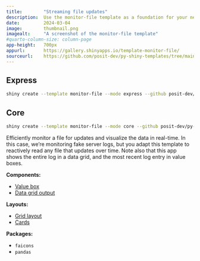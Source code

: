 ```yaml
---
title:        "Streaming file updates"
description:  Use the monitor-file template as a foundation for your next Shiny app.
date:         2024-03-04
image:        thumbnail.png
imagealt:     "A screenshot of the monitor-file template"
#quarto-column-size: column-page
app-height:   700px
appurl:       https://gallery.shinyapps.io/template-monitor-file/
sourceurl:    https://github.com/posit-dev/py-shiny-templates/tree/main/monitor-file
---
```


::: {.panel-tabset .shiny-mode-tabset  group="shiny-app-mode"}
## Express
``` bash
shiny create --template monitor-file --mode express --github posit-dev/py-shiny-templates
```
## Core
``` bash
shiny create --template monitor-file --mode core --github posit-dev/py-shiny-templates
```
:::


Efficiently monitor a file for updates and visualize the data in real-time.
In this case, we're monitoring fake server logs, but you adapt this template to reactively read any file that updates over time.
Note also that this app shows the entire log in a data grid, and the most recent log entry in value boxes.


:::: {.grid .tags}
::: {.g-col-6 .g-col-sm-4}

**Components:**

* [Value box](/components/outputs/value-box/index.qmd)
* [Data grid output](/components/outputs/data-grid/index.qmd)

:::
::: {.g-col-6 .g-col-sm-4}

**Layouts:**

* [Grid layout](/layouts/arrange/index.qmd)
* [Cards](/layouts/panels-cards/index.qmd#content-divided-by-cards)

:::
::: {.g-col-6 .g-col-sm-4}

**Packages:**

* `faicons`
* `pandas`

:::
::::

